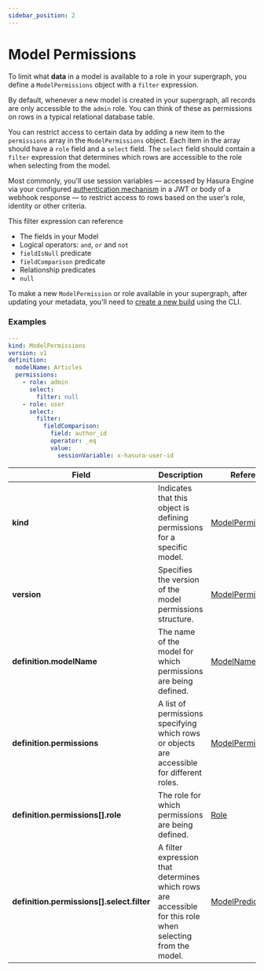 ```yaml
---
sidebar_position: 2
---
```


# Model Permissions

To limit what **data** in a model is available to a role in your supergraph, you define a `ModelPermissions` object with
a `filter` expression.

By default, whenever a new model is created in your supergraph, all records are only accessible to the `admin` role. You
can think of these as permissions on rows in a typical relational database table.

You can restrict access to certain data by adding a new item to the `permissions` array in the `ModelPermissions`
object. Each item in the array should have a `role` field and a `select` field. The `select` field should contain a
`filter` expression that determines which rows are accessible to the role when selecting from the model.

Most commonly, you'll use session variables — accessed by Hasura Engine via your configured
[authentication mechanism](/auth/authentication/index.mdx) in a JWT or body of a webhook response — to restrict access
to rows based on the user's role, identity or other criteria.

This filter expression can reference

- The fields in your Model
- Logical operators: `and`, `or` and `not`
- `fieldIsNull` predicate
- `fieldComparison` predicate
- Relationship predicates
- `null`

To make a new `ModelPermission` or role available in your supergraph, after updating your metadata, you'll need to
[create a new build](/cli/commands/ddn_supergraph_build_local.mdx) using the CLI.

### Examples

```yaml
---
kind: ModelPermissions
version: v1
definition:
  modelName: Articles
  permissions:
    - role: admin
      select:
        filter: null
    - role: user
      select:
        filter:
          fieldComparison:
            field: author_id
            operator: _eq
            value:
              sessionVariable: x-hasura-user-id
```

| **Field**                                  | **Description**                                                                                            | **Reference**                                              |
| ------------------------------------------ | ---------------------------------------------------------------------------------------------------------- | ---------------------------------------------------------- |
| **kind**                                   | Indicates that this object is defining permissions for a specific model.                                   | [ModelPermissions](#modelpermissions-modelpermissions)     |
| **version**                                | Specifies the version of the model permissions structure.                                                  | [ModelPermissionsV1](#modelpermissions-modelpermissionsv1) |
| **definition.modelName**                   | The name of the model for which permissions are being defined.                                             | [ModelName](#modelpermissions-modelname)                   |
| **definition.permissions**                 | A list of permissions specifying which rows or objects are accessible for different roles.                 | [ModelPermission](#modelpermissions-modelpermission)       |
| **definition.permissions[].role**          | The role for which permissions are being defined.                                                          | [Role](#modelpermissions-role)                             |
| **definition.permissions[].select.filter** | A filter expression that determines which rows are accessible for this role when selecting from the model. | [ModelPredicate](#modelpermissions-modelpredicate)         |
